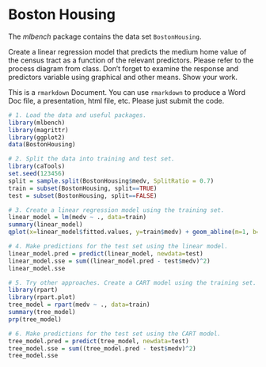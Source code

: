 # Boston Housing

The *mlbench* package contains the data set `BostonHousing`. 

Create a linear regression model that predicts the medium home value of the census tract as a function of the relevant predictors. Please refer to the process diagram from class. Don't forget to examine the response and predictors variable using graphical and other means.  Show your work.

This is a `rmarkdown` Document. You can use `rmarkdown` to produce a Word Doc
file, a presentation, html file, etc. Please just submit the code.


```{r}
# 1. Load the data and useful packages.
library(mlbench)
library(magrittr)
library(ggplot2)
data(BostonHousing)

# 2. Split the data into training and test set.
library(caTools)
set.seed(123456)
split = sample.split(BostonHousing$medv, SplitRatio = 0.7)
train = subset(BostonHousing, split==TRUE)
test = subset(BostonHousing, split==FALSE)

# 3. Create a linear regression model using the training set.
linear_model = lm(medv ~ ., data=train)
summary(linear_model)
qplot(x=linear_model$fitted.values, y=train$medv) + geom_abline(m=1, b=0, color = "red")

# 4. Make predictions for the test set using the linear model.
linear_model.pred = predict(linear_model, newdata=test)
linear_model.sse = sum((linear_model.pred - test$medv)^2)
linear_model.sse

# 5. Try other approaches. Create a CART model using the training set.
library(rpart)
library(rpart.plot)
tree_model = rpart(medv ~ ., data=train)
summary(tree_model)
prp(tree_model)

# 6. Make predictions for the test set using the CART model.
tree_model.pred = predict(tree_model, newdata=test)
tree_model.sse = sum((tree_model.pred - test$medv)^2)
tree_model.sse
```


